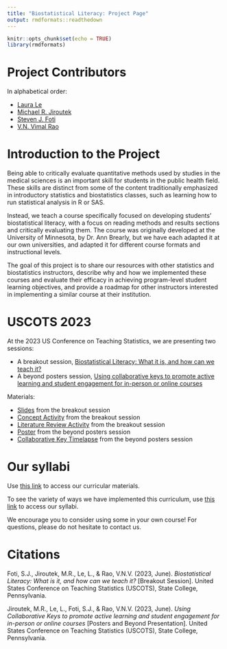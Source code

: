 ```yaml
---
title: "Biostatistical Literacy: Project Page"
output: rmdformats::readthedown
---
```


```r
knitr::opts_chunk$set(echo = TRUE)
library(rmdformats)
```

# Project Contributors

In alphabetical order: 

- [Laura Le](https://directory.sph.umn.edu/bio/sph-a-z/laura-le)
- [Michael R. Jiroutek](https://directory.campbell.edu/people/michael-jiroutek/)
- [Steven J. Foti](https://biostat.ufl.edu/profile/foti-steven/)
- [V.N. Vimal Rao](https://raovnv.github.io/research.html)

# Introduction to the Project

Being able to critically evaluate quantitative methods used by studies in the medical sciences is an important skill for students in the public health field. These skills are distinct from some of the content traditionally emphasized in introductory statistics and biostatistics classes, such as learning how to run statistical analysis in R or SAS. 

Instead, we teach a course specifically focused on developing students' biostatistical literacy, with a focus on reading methods and results sections and critically evaluating them. The course was originally developed at the University of Minnesota, by Dr. Ann Brearly, but we have each adapted it at our own universities, and adapted it for different course formats and instructional levels. 

The goal of this project is to share our resources with other statistics and biostatistics instructors, describe why and how we implemented these courses and evaluate their efficacy in achieving program-level student learning objectives, and provide a roadmap for other instructors interested in implementing a similar course at their institution. 

# USCOTS 2023

At the 2023 US Conference on Teaching Statistics, we are presenting two sessions:

- A breakout session, [Biostatistical Literacy: What it is, and how can we teach it?](https://causeweb.org/cause/uscots/uscots23/3a-biostatistical-literacy-what-it-and-how-can-we-teach-it-room-107)
- A beyond posters session, [Using collaborative keys to promote active learning and student engagement for in-person or online courses](https://causeweb.org/cause/uscots/uscots23/f26-using-collaborative-keys-promote-active-learning-and-student-engagement-person)

Materials: 

- [Slides]() from the breakout session
- [Concept Activity]() from the breakout session
- [Literature Review Activity]() from the breakout session
- [Poster]() from the beyond posters session
- [Collaborative Key Timelapse]() from the beyond posters session

# Our syllabi

Use [this link](https://drive.google.com/drive/folders/1AbqGdDb9WDGaI2jf0LxAKgRd8u05JF95?usp=sharing) to access our curricular materials. 

To see the variety of ways we have implemented this curriculum, use [this link](https://drive.google.com/drive/folders/1rmJWv2Fbnw5Hvogvg1DLLNN0QUNpToaj?usp=sharing) to access our syllabi. 

We encourage you to consider using some in your own course! For questions, please do not hesitate to contact us. 

# Citations

Foti, S.J., Jiroutek, M.R., Le, L., & Rao, V.N.V. (2023, June). *Biostatistical Literacy: What is it, and how can we teach it?* [Breakout Session]. United States Conference on Teaching Statistics (USCOTS), State College, Pennsylvania. 

Jiroutek, M.R., Le, L., Foti, S.J., & Rao, V.N.V. (2023, June). *Using Collaborative Keys to promote active learning and student engagement for in-person or online courses* [Posters and Beyond Presentation]. United States Conference on Teaching Statistics (USCOTS), State College, Pennsylvania.